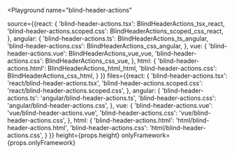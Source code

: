 

<Playground
  name="blind-header-actions"
  
  source={{react: {
             'blind-header-actions.tsx': BlindHeaderActions_tsx_react,
             'blind-header-actions.scoped.css': BlindHeaderActions_scoped_css_react,
           },
           angular: {
             'blind-header-actions.ts': BlindHeaderActions_ts_angular,
             'blind-header-actions.css': BlindHeaderActions_css_angular,
           },
           vue: {
             'blind-header-actions.vue': BlindHeaderActions_vue_vue,
             'blind-header-actions.css': BlindHeaderActions_css_vue,
           },
           html: {
             'blind-header-actions.html': BlindHeaderActions_html_html,
             'blind-header-actions.css': BlindHeaderActions_css_html,
           }
}}
  files={{react: {
            'blind-header-actions.tsx': 'react/blind-header-actions.tsx',
            'blind-header-actions.scoped.css': 'react/blind-header-actions.scoped.css',
          },
          angular: {
            'blind-header-actions.ts': 'angular/blind-header-actions.ts',
            'blind-header-actions.css': 'angular/blind-header-actions.css',
          },
          vue: {
            'blind-header-actions.vue': 'vue/blind-header-actions.vue',
            'blind-header-actions.css': 'vue/blind-header-actions.css',
          },
          html: {
            'blind-header-actions.html': 'html/blind-header-actions.html',
            'blind-header-actions.css': 'html/blind-header-actions.css',
          }
}}
  height={props.height}
  onlyFramework={props.onlyFramework}
></Playground>
